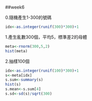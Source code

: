 ##week6

0.隨機產生1-300的號碼
```r
idx<-as.integer(runif(300)*300)+1
```
1.產生亂數300個，平均5，標準差2的母體
```r
meta<-rnorm(300,5,2)
hist(meta)
```
2.抽樣100個
```r
idx<-as.integer(runif(100)*300)+1
s<-meta[idx]
s.sum<-summary(s)
hist(s)
s.mean<-s.sum[4]
s.sd<-sd(s)/sqrt(300)



```
